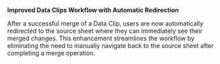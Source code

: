 **Improved Data Clips Workflow with Automatic Redirection**

After a successful merge of a Data Clip, users are now automatically redirected to the source sheet where they can immediately see their merged changes. This enhancement streamlines the workflow by eliminating the need to manually navigate back to the source sheet after completing a merge operation.